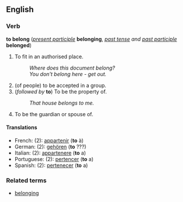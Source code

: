 ==English==
===Verb===
'''to belong''' (''[[present participle]]'' '''belonging''', ''[[past tense]] and [[past participle]]'' '''belonged''')

#To fit in an authorised place.
#:''Where does this document belong?''
#:''You don't belong here - get out.''
#(of people) to be accepted in a group.
#(''followed by'' '''to''') To be the property of.
#:''That house belongs to me.''
#To be the guardian or spouse of.

====Translations====
*French: (2): [[appartenir]] ('''to''' à)
*German: (2): [[gehören]] ('''to''' ???)
*Italian: (2): [[appartenere]] ('''to''' a)
*Portuguese: (2): [[pertencer]] ('''to''' a)
*Spanish: (2): [[pertenecer]] ('''to''' a)

===Related terms===
*[[belonging]]